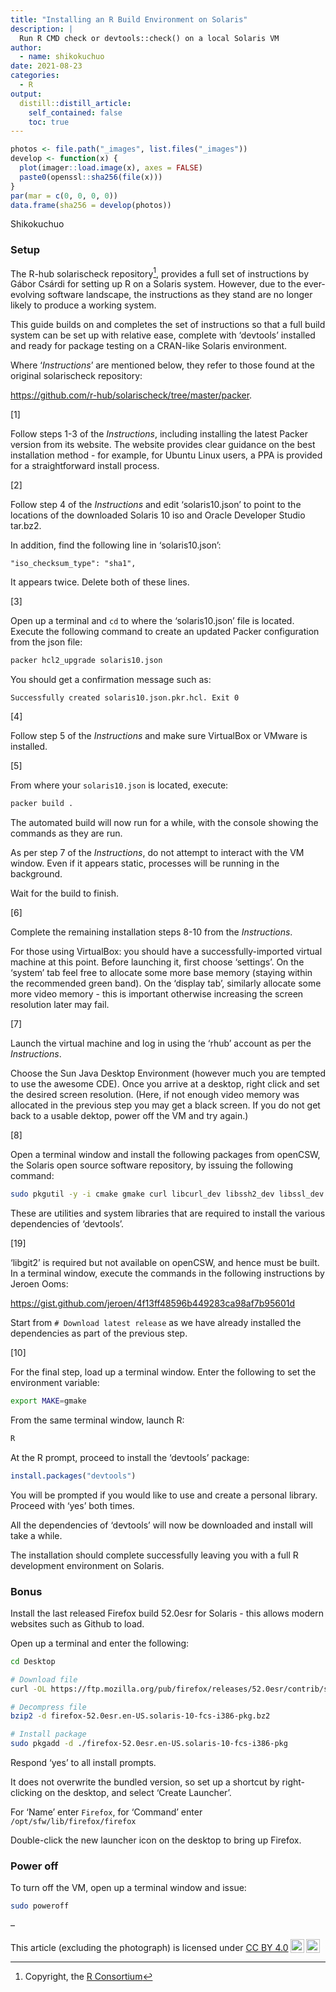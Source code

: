 ```yaml
---
title: "Installing an R Build Environment on Solaris"
description: |
  Run R CMD check or devtools::check() on a local Solaris VM
author:
  - name: shikokuchuo
date: 2021-08-23
categories:
  - R
output:
  distill::distill_article:
    self_contained: false
    toc: true
---
```


```r

photos <- file.path("_images", list.files("_images"))
develop <- function(x) {
  plot(imager::load.image(x), axes = FALSE)
  paste0(openssl::sha256(file(x)))
}
par(mar = c(0, 0, 0, 0))
data.frame(sha256 = develop(photos))

```
<aside>Shikokuchuo</aside>

### Setup

The R-hub solarischeck repository^[Copyright, the [R Consortium](https://www.r-consortium.org/)], provides a full set of instructions by Gábor Csárdi for setting up R on a Solaris system. However, due to the ever-evolving software landscape, the instructions as they stand are no longer likely to produce a working system.

This guide builds on and completes the set of instructions so that a full build system can be set up with relative ease, complete with 'devtools' installed and ready for package testing on a CRAN-like Solaris environment.

Where '*Instructions*' are mentioned below, they refer to those found at the original solarischeck repository: 

<a href="https://github.com/r-hub/solarischeck/tree/master/packer" target="_blank">https://github.com/r-hub/solarischeck/tree/master/packer</a>.

[1]

Follow steps 1-3 of the *Instructions*, including installing the latest Packer version from its website. The website provides clear guidance on the best installation method - for example, for Ubuntu Linux users, a PPA is provided for a straightforward install process.

[2]

Follow step 4 of the *Instructions* and edit 'solaris10.json' to point to the locations of the downloaded Solaris 10 iso and Oracle Developer Studio tar.bz2.

In addition, find the following line in 'solaris10.json':
```
"iso_checksum_type": "sha1",
```
It appears twice. Delete both of these lines.

[3]

Open up a terminal and `cd` to where the 'solaris10.json' file is located. Execute the following command to create an updated Packer configuration from the json file:

```bash
packer hcl2_upgrade solaris10.json
```

You should get a confirmation message such as:
```
Successfully created solaris10.json.pkr.hcl. Exit 0
```

[4]

Follow step 5 of the *Instructions* and make sure VirtualBox or VMware is installed. 

[5]

From where your `solaris10.json` is located, execute:

```bash
packer build .
```

The automated build will now run for a while, with the console showing the commands as they are run.

As per step 7 of the *Instructions*, do not attempt to interact with the VM window. Even if it appears static, processes will be running in the background.

Wait for the build to finish.

[6]

Complete the remaining installation steps 8-10 from the *Instructions*.

For those using VirtualBox: you should have a successfully-imported virtual machine at this point. Before launching it, first choose 'settings'. On the 'system' tab feel free to allocate some more base memory (staying within the recommended green band). On the 'display tab', similarly allocate some more video memory - this is important otherwise increasing the screen resolution later may fail.

[7]

Launch the virtual machine and log in using the 'rhub' account as per the *Instructions*.

Choose the Sun Java Desktop Environment (however much you are tempted to use the awesome CDE). Once you arrive at a desktop, right click and set the desired screen resolution. (Here, if not enough video memory was allocated in the previous step you may get a black screen. If you do not get back to a usable dektop, power off the VM and try again.)

[8]

Open a terminal window and install the following packages from openCSW, the Solaris open source software repository, by issuing the following command:

```bash
sudo pkgutil -y -i cmake gmake curl libcurl_dev libssh2_dev libssl_dev libxml2_dev libiconv_dev
```

These are utilities and system libraries that are required to install the various dependencies of 'devtools'.

[19] 

'libgit2' is required but not available on openCSW, and hence must be built. In a terminal window, execute the commands in the following instructions by Jeroen Ooms:

<a href="https://gist.github.com/jeroen/4f13ff48596b449283ca98af7b95601d" target="_blank">https://gist.github.com/jeroen/4f13ff48596b449283ca98af7b95601d</a>

Start from `# Download latest release` as we have already installed the dependencies as part of the previous step.

[10] 

For the final step, load up a terminal window. Enter the following to set the environment variable:

```bash
export MAKE=gmake
```

From the same terminal window, launch R:

```bash
R
```

At the R prompt, proceed to install the 'devtools' package:

```r
install.packages("devtools")
```

You will be prompted if you would like to use and create a personal library. Proceed with 'yes' both times.

All the dependencies of 'devtools' will now be downloaded and install will take a while.

The installation should complete successfully leaving you with a full R development environment on Solaris.

### Bonus

Install the last released Firefox build 52.0esr for Solaris - this allows modern websites such as Github to load.

Open up a terminal and enter the following:

```bash
cd Desktop

# Download file
curl -OL https://ftp.mozilla.org/pub/firefox/releases/52.0esr/contrib/solaris_pkgadd/firefox-52.0esr.en-US.solaris-10-fcs-i386-pkg.bz2

# Decompress file
bzip2 -d firefox-52.0esr.en-US.solaris-10-fcs-i386-pkg.bz2

# Install package
sudo pkgadd -d ./firefox-52.0esr.en-US.solaris-10-fcs-i386-pkg
```

Respond 'yes' to all install prompts.

It does not overwrite the bundled version, so set up a shortcut by right-clicking on the desktop, and select 'Create Launcher'.

For 'Name' enter `Firefox`, for 'Command' enter `/opt/sfw/lib/firefox/firefox`

Double-click the new launcher icon on the desktop to bring up Firefox.

### Power off

To turn off the VM, open up a terminal window and issue:

```bash
sudo poweroff
```

--

<p xmlns:cc="http://creativecommons.org/ns#" >This article (excluding the photograph) is licensed under <a href="http://creativecommons.org/licenses/by/4.0/?ref=chooser-v1" target="_blank" rel="license noopener noreferrer" style="display:inline-block;">CC BY 4.0<img style="height:22px!important;margin-left:3px;vertical-align:text-bottom;" src="https://mirrors.creativecommons.org/presskit/icons/cc.svg?ref=chooser-v1"><img style="height:22px!important;margin-left:3px;vertical-align:text-bottom;" src="https://mirrors.creativecommons.org/presskit/icons/by.svg?ref=chooser-v1"></a></p>
